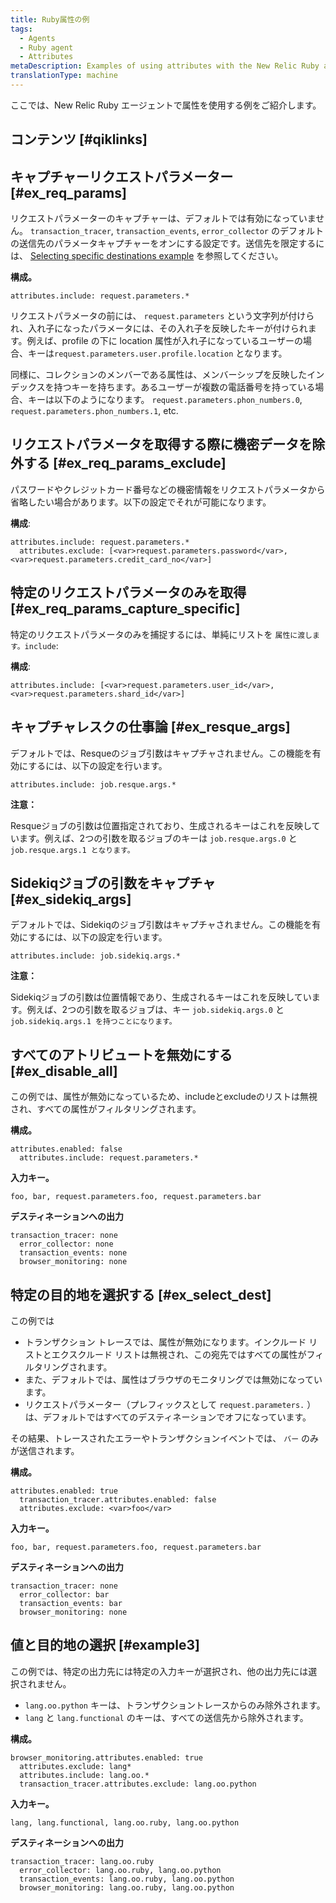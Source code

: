 ```yaml
---
title: Ruby属性の例
tags:
  - Agents
  - Ruby agent
  - Attributes
metaDescription: Examples of using attributes with the New Relic Ruby agent.
translationType: machine
---
```


ここでは、New Relic Ruby エージェントで属性を使用する例をご紹介します。

## コンテンツ [#qiklinks]

## キャプチャーリクエストパラメーター [#ex_req_params]

リクエストパラメーターのキャプチャーは、デフォルトでは有効になっていません。 `transaction_tracer`, `transaction_events`, `error_collector` のデフォルトの送信先のパラメータキャプチャーをオンにする設定です。送信先を限定するには、 [Selecting specific destinations example](#ex_select_dest) を参照してください。

**構成。**

```
attributes.include: request.parameters.*
```

リクエストパラメータの前には、 `request.parameters` という文字列が付けられ、入れ子になったパラメータには、その入れ子を反映したキーが付けられます。例えば、profile の下に location 属性が入れ子になっているユーザーの場合、キーは`request.parameters.user.profile.location` となります。

同様に、コレクションのメンバーである属性は、メンバーシップを反映したインデックスを持つキーを持ちます。あるユーザーが複数の電話番号を持っている場合、キーは以下のようになります。 `request.parameters.phon_numbers.0`, `request.parameters.phon_numbers.1`, etc.

## リクエストパラメータを取得する際に機密データを除外する [#ex_req_params_exclude]

パスワードやクレジットカード番号などの機密情報をリクエストパラメータから省略したい場合があります。以下の設定でそれが可能になります。

**構成**:

```
attributes.include: request.parameters.*
  attributes.exclude: [<var>request.parameters.password</var>, <var>request.parameters.credit_card_no</var>]
```

## 特定のリクエストパラメータのみを取得 [#ex_req_params_capture_specific]

特定のリクエストパラメータのみを捕捉するには、単純にリストを `属性に渡します。include`:

**構成**:

```
attributes.include: [<var>request.parameters.user_id</var>, <var>request.parameters.shard_id</var>]
```

## キャプチャレスクの仕事論 [#ex_resque_args]

デフォルトでは、Resqueのジョブ引数はキャプチャされません。この機能を有効にするには、以下の設定を行います。

```
attributes.include: job.resque.args.*
```

**注意：**

Resqueジョブの引数は位置指定されており、生成されるキーはこれを反映しています。例えば、2つの引数を取るジョブのキーは `job.resque.args.0` と `job.resque.args.1 となります。`

## Sidekiqジョブの引数をキャプチャ [#ex_sidekiq_args]

デフォルトでは、Sidekiqのジョブ引数はキャプチャされません。この機能を有効にするには、以下の設定を行います。

```
attributes.include: job.sidekiq.args.*
```

**注意：**

Sidekiqジョブの引数は位置情報であり、生成されるキーはこれを反映しています。例えば、2つの引数を取るジョブは、キー `job.sidekiq.args.0` と `job.sidekiq.args.1 を持つことになります。`

## すべてのアトリビュートを無効にする [#ex_disable_all]

この例では、属性が無効になっているため、includeとexcludeのリストは無視され、すべての属性がフィルタリングされます。

**構成。**

```
attributes.enabled: false
  attributes.include: request.parameters.*
```

**入力キー。**

```
foo, bar, request.parameters.foo, request.parameters.bar
```

**デスティネーションへの出力**

```
transaction_tracer: none
  error_collector: none
  transaction_events: none
  browser_monitoring: none
```

## 特定の目的地を選択する [#ex_select_dest]

この例では

* トランザクション トレースでは、属性が無効になります。インクルード リストとエクスクルード リストは無視され、この宛先ではすべての属性がフィルタリングされます。
* また、デフォルトでは、属性はブラウザのモニタリングでは無効になっています。
* リクエストパラメーター（プレフィックスとして `request.parameters.` ）は、デフォルトではすべてのデスティネーションでオフになっています。

その結果、トレースされたエラーやトランザクションイベントでは、 `バー` のみが送信されます。

**構成。**

```
attributes.enabled: true
  transaction_tracer.attributes.enabled: false
  attributes.exclude: <var>foo</var>
```

**入力キー。**

```
foo, bar, request.parameters.foo, request.parameters.bar
```

**デスティネーションへの出力**

```
transaction_tracer: none
  error_collector: bar
  transaction_events: bar
  browser_monitoring: none
```

## 値と目的地の選択 [#example3]

この例では、特定の出力先には特定の入力キーが選択され、他の出力先には選択されません。

* `lang.oo.python` キーは、トランザクショントレースからのみ除外されます。
* `lang` と `lang.functional` のキーは、すべての送信先から除外されます。

**構成。**

```
browser_monitoring.attributes.enabled: true
  attributes.exclude: lang*
  attributes.include: lang.oo.*
  transaction_tracer.attributes.exclude: lang.oo.python
```

**入力キー。**

```
lang, lang.functional, lang.oo.ruby, lang.oo.python
```

**デスティネーションへの出力**

```
transaction_tracer: lang.oo.ruby
  error_collector: lang.oo.ruby, lang.oo.python
  transaction_events: lang.oo.ruby, lang.oo.python
  browser_monitoring: lang.oo.ruby, lang.oo.python
```
